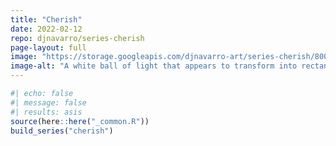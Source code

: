 ```yaml
---
title: "Cherish"
date: 2022-02-12
repo: djnavarro/series-cherish
page-layout: full
image: "https://storage.googleapis.com/djnavarro-art/series-cherish/800/pollen_29_2900.jpg"
image-alt: "A white ball of light that appears to transform into rectangular shapes, against a green background, with a black shadow"
---
```

   
::: {.grid}
  
```r
#| echo: false
#| message: false
#| results: asis
source(here::here("_common.R"))
build_series("cherish")
```
   
:::
   
